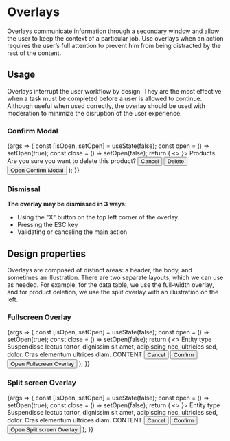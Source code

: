 
<Meta title="Patterns/Overlays" />

# Overlays

Overlays communicate information through a secondary window and allow the user to keep the context of a particular job. Use overlays when an action requires the user’s full attention to prevent him from being distracted by the rest of the content.

## Usage

Overlays interrupt the user workflow by design. They are the most effective when a task must be completed before a user is allowed to continue. Although useful when used correctly, the overlay should be used with moderation to minimize the disruption of the user experience.

### Confirm Modal

<Canvas>
  <Story name="Confirm Modal">
    {args => {
      const [isOpen, setOpen] = useState(false);
      const open = () => setOpen(true);
      const close = () => setOpen(false);
      return (
        <>
          <Modal isOpen={isOpen} onClose={close} illustration={<DeleteIllustration />}>
            <SectionTitle color="brand">Products</SectionTitle>
            <Title>Confirm deletion</Title>
            Are you sure you want to delete this product?
            <Modal.BottomButtons>
              <Button level="tertiary" onClick={close}>
                Cancel
              </Button>
              <Button level="danger" onClick={close}>
                Delete
              </Button>
            </Modal.BottomButtons>
          </Modal>
          <Button onClick={open}>Open Confirm Modal</Button>
        </>
      );
    }}
  </Story>
</Canvas>

### Dismissal

**The overlay may be dismissed in 3 ways:**

- Using the "X" button on the top left corner of the overlay
- Pressing the ESC key
- Validating or canceling the main action

## Design properties

Overlays are composed of distinct areas: a header, the body, and sometimes an illustration. There are two separate layouts, which we can use as needed. For example, for the data table, we use the full-width overlay, and for product deletion, we use the split overlay with an illustration on the left.

### Fullscreen Overlay

<Canvas>
  <Story name="Fullscreen Overlay">
    {args => {
      const [isOpen, setOpen] = useState(false);
      const open = () => setOpen(true);
      const close = () => setOpen(false);
      return (
        <>
          <Modal isOpen={isOpen} onClose={close}>
            <SectionTitle color="brand">Entity type</SectionTitle>
            <Title>Title of Overlay</Title>
            Suspendisse lectus tortor, dignissim sit amet, adipiscing nec, ultricies sed, dolor. Cras elementum ultrices
            diam.
            <Content width={1000} height={400}>
              CONTENT
            </Content>
            <Modal.BottomButtons>
              <Button level="tertiary" onClick={close}>
                Cancel
              </Button>
              <Button level="primary" onClick={close}>
                Confirm
              </Button>
            </Modal.BottomButtons>
          </Modal>
          <Button onClick={open}>Open Fullscreen Overlay</Button>
        </>
      );
    }}
  </Story>
</Canvas>

### Split screen Overlay

<Canvas>
  <Story name="Split screen Overlay">
    {args => {
      const [isOpen, setOpen] = useState(false);
      const open = () => setOpen(true);
      const close = () => setOpen(false);
      return (
        <>
          <Modal isOpen={isOpen} onClose={close} illustration={<AddingValueIllustration />}>
            <SectionTitle color="brand">Entity type</SectionTitle>
            <Title>Title of Overlay</Title>
            Suspendisse lectus tortor, dignissim sit amet, adipiscing nec, ultricies sed, dolor. Cras elementum ultrices
            diam.
            <Content width={600} height={300}>
              CONTENT
            </Content>
            <Modal.BottomButtons>
              <Button level="tertiary" onClick={close}>
                Cancel
              </Button>
              <Button level="primary" onClick={close}>
                Confirm
              </Button>
            </Modal.BottomButtons>
          </Modal>
          <Button onClick={open}>Open Split screen Overlay</Button>
        </>
      );
    }}
  </Story>
</Canvas>
